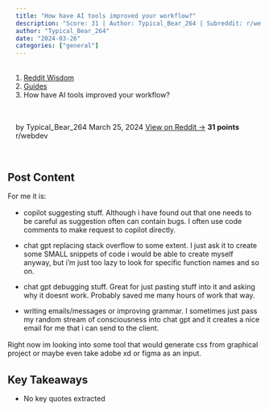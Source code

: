 ```yaml
---
title: "How have AI tools improved your workflow?"
description: "Score: 31 | Author: Typical_Bear_264 | Subreddit: r/webdev"
author: "Typical_Bear_264"
date: "2024-03-26"
categories: ["general"]
---
```


<nav aria-label="breadcrumb">
  <ol class="breadcrumb">
    <li class="breadcrumb-item"><a href="../../../index.html">Reddit Wisdom</a></li>
    <li class="breadcrumb-item"><a href="../../index.html">Guides</a></li>
    <li class="breadcrumb-item active" aria-current="page">How have AI tools improved your workflow?</li>
  </ol>
</nav>

<div class="post-meta">
  <span class="author">by Typical_Bear_264</span>
  <span class="date">March 25, 2024</span>
  <span class="reddit-link"><a href="https://reddit.com/r/webdev/comments/1bnq05x/how_have_ai_tools_improved_your_workflow/" target="_blank">View on Reddit →</a></span>
  <span class="score">31 points</span>
  <span class="subreddit">r/webdev</span>
</div>


## Post Content

For me it is:

- copilot suggesting stuff. Although i have found out that one needs to be careful as suggestion often can contain bugs. I often use code comments to make request to copilot directly.

- chat gpt replacing stack overflow to some extent. I just ask it to create some SMALL snippets of code i would be able to create myself anyway, but i'm just too lazy to look for specific function names and so on.

- chat gpt debugging stuff. Great for just pasting stuff into it and asking why it doesnt work. Probably saved me many hours of work that way.

- writing emails/messages or improving grammar. I sometimes just pass my random stream of consciousness into chat gpt and it creates a nice email for me that i can send to the client.

Right now im looking into some tool that would generate css from graphical project or maybe even take adobe xd or figma as an input.

## Key Takeaways

- No key quotes extracted

<style>
.post-meta {
  display: flex;
  gap: 1.5rem;
  flex-wrap: wrap;
  margin: 1rem 0 2rem 0;
  padding: 1rem;
  background: var(--bs-light);
  border-radius: 0.5rem;
  font-size: 0.9rem;
}

.post-meta span {
  color: var(--bs-secondary);
}

.post-meta .score {
  color: var(--bs-success);
  font-weight: bold;
}

.post-actions {
  display: flex;
  gap: 1rem;
  margin: 2rem 0;
}

.post-content {
  line-height: 1.8;
  font-size: 1.1rem;
}

h2, h3, h4 {
  margin-top: 2rem;
  margin-bottom: 1rem;
}

ul, ol {
  margin: 1rem 0;
  padding-left: 2rem;
}

blockquote {
  border-left: 4px solid var(--bs-primary);
  padding-left: 1rem;
  margin: 1.5rem 0;
  font-style: italic;
}

code {
  background: var(--bs-light);
  padding: 0.2rem 0.4rem;
  border-radius: 0.25rem;
}

pre {
  background: var(--bs-light);
  padding: 1rem;
  border-radius: 0.5rem;
  overflow-x: auto;
}
</style>